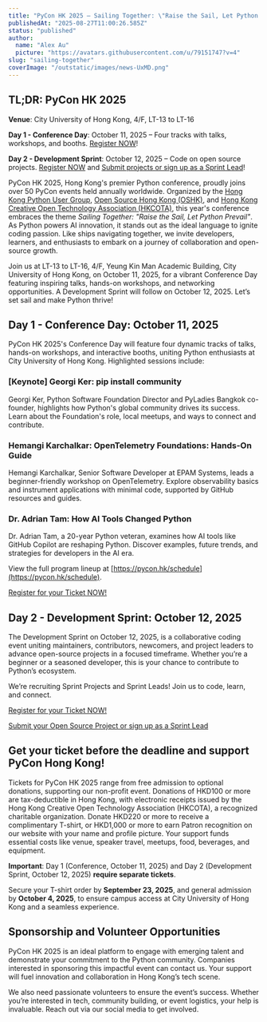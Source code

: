 ```yaml
---
title: "PyCon HK 2025 – Sailing Together: \"Raise the Sail, Let Python Prevail\""
publishedAt: "2025-08-27T11:00:26.585Z"
status: "published"
author:
  name: "Alex Au"
  picture: "https://avatars.githubusercontent.com/u/79151747?v=4"
slug: "sailing-together"
coverImage: "/outstatic/images/news-UxMD.png"
---
```


## TL;DR: PyCon HK 2025

**Venue**: City University of Hong Kong, 4/F, LT-13 to LT-16

**Day 1 - Conference Day**: October 11, 2025 – Four tracks with talks, workshops, and booths. [Register NOW](https://pyconhk2025.eventbrite.com)!

**Day 2 - Development Sprint**: October 12, 2025 – Code on open source projects. [Register NOW](https://pyconhk2025.eventbrite.com) and [Submit projects or sign up as a Sprint Lead](https://docs.google.com/forms/d/e/1FAIpQLSfLAJK00cqFZIvgXyZi-d-UONpIoUo74Jd6w8MXbpmgb8FcoA/viewform)!

PyCon HK 2025, Hong Kong's premier Python conference, proudly joins over 50 PyCon events held annually worldwide. Organized by the [Hong Kong Python User Group](https://www.facebook.com/groups/hkpug), [Open Source Hong Kong (OSHK)](https://opensource.hk/), and [Hong Kong Creative Open Technology Association (HKCOTA)](https://hkcota.org/), this year's conference embraces the theme *Sailing Together: "Raise the Sail, Let Python Prevail"*. As Python powers AI innovation, it stands out as the ideal language to ignite coding passion. Like ships navigating together, we invite developers, learners, and enthusiasts to embark on a journey of collaboration and open-source growth.

Join us at LT-13 to LT-16, 4/F, Yeung Kin Man Academic Building, City University of Hong Kong, on October 11, 2025, for a vibrant Conference Day featuring inspiring talks, hands-on workshops, and networking opportunities. A Development Sprint will follow on October 12, 2025. Let’s set sail and make Python thrive!

## Day 1 - Conference Day: October 11, 2025

PyCon HK 2025's Conference Day will feature four dynamic tracks of talks, hands-on workshops, and interactive booths, uniting Python enthusiasts at City University of Hong Kong. Highlighted sessions include:

### \[Keynote\] Georgi Ker: pip install community

Georgi Ker, Python Software Foundation Director and PyLadies Bangkok co-founder, highlights how Python's global community drives its success. Learn about the Foundation's role, local meetups, and ways to connect and contribute.

### Hemangi Karchalkar: OpenTelemetry Foundations: Hands-On Guide

Hemangi Karchalkar, Senior Software Developer at EPAM Systems, leads a beginner-friendly workshop on OpenTelemetry. Explore observability basics and instrument applications with minimal code, supported by GitHub resources and guides.

### Dr. Adrian Tam: How AI Tools Changed Python

Dr. Adrian Tam, a 20-year Python veteran, examines how AI tools like GitHub Copilot are reshaping Python. Discover examples, future trends, and strategies for developers in the AI era.

View the full program lineup at [https://pycon.hk/schedule](https://pycon.hk/schedule).

[Register for your Ticket NOW!](https://pyconhk2025.eventbrite.com)

## Day 2 - Development Sprint: October 12, 2025

The Development Sprint on October 12, 2025, is a collaborative coding event uniting maintainers, contributors, newcomers, and project leaders to advance open-source projects in a focused timeframe. Whether you’re a beginner or a seasoned developer, this is your chance to contribute to Python’s ecosystem.

We’re recruiting Sprint Projects and Sprint Leads! Join us to code, learn, and connect.

[Register for your Ticket NOW!](https://pyconhk2025.eventbrite.com)

[Submit your Open Source Project or sign up as a Sprint Lead](https://docs.google.com/forms/d/e/1FAIpQLSfLAJK00cqFZIvgXyZi-d-UONpIoUo74Jd6w8MXbpmgb8FcoA/viewform)

## Get your ticket before the deadline and support PyCon Hong Kong!

Tickets for PyCon HK 2025 range from free admission to optional donations, supporting our non-profit event. Donations of HKD100 or more are tax-deductible in Hong Kong, with electronic receipts issued by the Hong Kong Creative Open Technology Association (HKCOTA), a recognized charitable organization. Donate HKD220 or more to receive a complimentary T-shirt, or HKD1,000 or more to earn Patron recognition on our website with your name and profile picture. Your support funds essential costs like venue, speaker travel, meetups, food, beverages, and equipment.

**Important**: Day 1 (Conference, October 11, 2025) and Day 2 (Development Sprint, October 12, 2025) **require separate tickets**.

Secure your T-shirt order by **September 23, 2025**, and general admission by **October 4, 2025**, to ensure campus access at City University of Hong Kong and a seamless experience.

## Sponsorship and Volunteer Opportunities

PyCon HK 2025 is an ideal platform to engage with emerging talent and demonstrate your commitment to the Python community. Companies interested in sponsoring this impactful event can contact us. Your support will fuel innovation and collaboration in Hong Kong’s tech scene.

We also need passionate volunteers to ensure the event’s success. Whether you’re interested in tech, community building, or event logistics, your help is invaluable. Reach out via our social media to get involved.